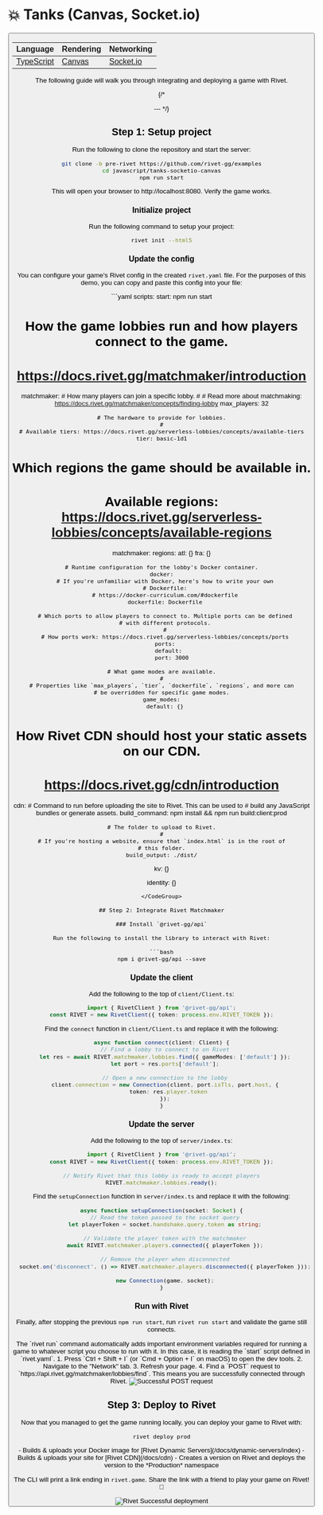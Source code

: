 
# 💥 Tanks (Canvas, Socket.io)

<ButtonGroup>
  <Button
    href='https://github.com/rivet-gg/example-tanks-typescript-canvas-socketio'
    target='_blank'
    icon={faGithub}
    arrow='right'
    children='View on GitHub'
  />
</ButtonGroup>

| Language                                      | Rendering                                                             | Networking                      |
| --------------------------------------------- | --------------------------------------------------------------------- | ------------------------------- |
| [TypeScript](https://www.typescriptlang.org/) | [Canvas](https://developer.mozilla.org/en-US/docs/Web/API/Canvas_API) | [Socket.io](https://socket.io/) |

The following guide will walk you through integrating and deploying a game with Rivet.

{/* <TutorialVideo videoId='pBE7s-PK0j0' />

--- */}

## Step 1: Setup project

Run the following to clone the repository and start the server:

```bash
git clone -b pre-rivet https://github.com/rivet-gg/examples
cd javascript/tanks-socketio-canvas
npm run start
```

<PreRivetBranch></PreRivetBranch>

This will open your browser to http://localhost:8080. Verify the game works.

### Initialize project

<InstallCli />

Run the following command to setup your project:

```bash
rivet init --html5
```

<WhatDoesRivetDo />

### Update the config

You can configure your game's Rivet config in the created `rivet.yaml` file. For the purposes of this demo,
you can copy and paste this config into your file:

<CodeGroup title="rivet.yaml">
  ```yaml
  scripts:
    start: npm run start

  # How the game lobbies run and how players connect to the game.
  #
  # https://docs.rivet.gg/matchmaker/introduction
  matchmaker:
    # How many players can join a specific lobby.
    #
    # Read more about matchmaking: https://docs.rivet.gg/matchmaker/concepts/finding-lobby
    max_players: 32

    # The hardware to provide for lobbies.
    #
    # Available tiers: https://docs.rivet.gg/serverless-lobbies/concepts/available-tiers
    tier: basic-1d1

  # Which regions the game should be available in.
  #
  # Available regions: https://docs.rivet.gg/serverless-lobbies/concepts/available-regions
  matchmaker:
    regions:
      atl: {}
      fra: {}

    # Runtime configuration for the lobby's Docker container.
    docker:
      # If you're unfamiliar with Docker, here's how to write your own
      # Dockerfile:
      # https://docker-curriculum.com/#dockerfile
      dockerfile: Dockerfile

      # Which ports to allow players to connect to. Multiple ports can be defined
      # with different protocols.
      #
      # How ports work: https://docs.rivet.gg/serverless-lobbies/concepts/ports
      ports:
        default:
          port: 3000

    # What game modes are available.
    #
    # Properties like `max_players`, `tier`, `dockerfile`, `regions`, and more can
    # be overridden for specific game modes.
    game_modes:
      default: {}

  # How Rivet CDN should host your static assets on our CDN.
  #
  # https://docs.rivet.gg/cdn/introduction
  cdn:
    # Command to run before uploading the site to Rivet. This can be used to
    # build any JavaScript bundles or generate assets.
    build_command: npm install && npm run build:client:prod

    # The folder to upload to Rivet.
    #
    # If you're hosting a website, ensure that `index.html` is in the root of
    # this folder.
    build_output: ./dist/

  kv: {}

  identity: {}
  ```
</CodeGroup>

## Step 2: Integrate Rivet Matchmaker

### Install `@rivet-gg/api`

Run the following to install the library to interact with Rivet:

```bash
npm i @rivet-gg/api --save
```

### Update the client

Add the following to the top of `client/Client.ts`:

```typescript client/Client.ts
import { RivetClient } from '@rivet-gg/api';
const RIVET = new RivetClient({ token: process.env.RIVET_TOKEN });
```

<EnvTokenClient />

Find the `connect` function in `client/Client.ts` and replace it with the following:

```typescript client/Client.ts
async function connect(client: Client) {
  // Find a lobby to connect to on Rivet
  let res = await RIVET.matchmaker.lobbies.find({ gameModes: ['default'] });
  let port = res.ports['default'];

  // Open a new connection to the lobby
  client.connection = new Connection(client, port.isTls, port.host, {
    token: res.player.token
  });
}
```

### Update the server

Add the following to the top of `server/index.ts`:

```typescript server/index.ts
import { RivetClient } from '@rivet-gg/api';
const RIVET = new RivetClient({ token: process.env.RIVET_TOKEN });

// Notify Rivet that this lobby is ready to accept players
RIVET.matchmaker.lobbies.ready();
```

<EnvTokenServer />

Find the `setupConnection` function in `server/index.ts` and replace it with the following:

```typescript server/index.ts
async function setupConnection(socket: Socket) {
  // Read the token passed to the socket query
  let playerToken = socket.handshake.query.token as string;

  // Validate the player token with the matchmaker
  await RIVET.matchmaker.players.connected({ playerToken });

  // Remove the player when disconnected
  socket.on('disconnect', () => RIVET.matchmaker.players.disconnected({ playerToken }));

  new Connection(game, socket);
}
```

### Run with Rivet

Finally, after stopping the previous `npm run start`, run `rivet run start` and validate the game still connects.

<Accordion title='What is "rivet run"?'>
  The `rivet run` command automatically adds important environment variables required for running a game to
  whatever script you choose to run with it. In this case, it is reading the `start` script defined in
  `rivet.yaml`.
</Accordion>

<Accordion title='Optional: Check for connectivity to Rivet'>
  1. Press `Ctrl + Shift + I` (or `Cmd + Option + I` on macOS) to open the dev tools.
  2. Navigate to the "Network" tab.
  3. Refresh your page.
  4. Find a `POST` request to `https://api.rivet.gg/matchmaker/lobbies/find`. This means you are
    successfully connected through Rivet.

  <Image className="block ml-auto mr-auto" src={postRequest} width={500} alt='Successful POST request' />
</Accordion>

## Step 3: Deploy to Rivet

Now that you managed to get the game running locally, you can deploy your game to Rivet with:

```bash
rivet deploy prod
```

<Accordion title='What does this do?'>
  - Builds & uploads your Docker image for [Rivet Dynamic Servers](/docs/dynamic-servers/index)
  - Builds & uploads your site for [Rivet CDN](/docs/cdn)
  - Creates a version on Rivet and deploys the version to the *Production* namespace
</Accordion>

The CLI will print a link ending in `rivet.game`. Share the link with a friend to play your game on Rivet! 🎉

<Image className="block ml-auto mr-auto" src={deployment} width={500} alt='Rivet Successful deployment' />
